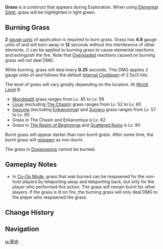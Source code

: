 {{For|the element|Dendro}}
{{Terminology Infobox
|image        = <gallery>
Green Grass.png|Normal
Burnt Grass.png|Burnt
</gallery>
|type         = Exploration
}}
'''Grass''' is a {{Wood}} construct that appears during Exploration. When using [[Elemental Sight]], grass will be highlighted in light green.

==Burning Grass==
'''2''' [[gauge unit]]s of {{Pyro}} application is required to burn grass. Grass has '''4.8''' gauge units of {{Wood}} and will burn away in '''12''' seconds without the interference of other elements. {{Cryo}}/{{Electro}}/{{Hydro}} can be applied to burning grass to cause elemental reactions and extinguish the fire. Note that [[Overloaded]] reactions caused on burning grass will ''not'' deal DMG.

While burning, grass will deal {{Color|Pyro DMG}} every '''0.25''' seconds. This DMG applies 2 gauge units of {{Pyro}} and follows the default [[Internal Cooldown]] of 2.5s/3 hits.

{{Environmental Damage|0.25|burning grass|truedamage=0|round=2}}

The level of grass will vary greatly depending on the location. At [[World Level]] 8:
* [[Mondstadt]] grass ranges from Lv. 45 to Lv. 59
* [[Liyue]] (excluding [[The Chasm (Area)|The Chasm]]) grass ranges from Lv. 52 to Lv. 60
* [[Inazuma]] (excluding [[Enkanomiya]]) and [[Sumeru]] grass ranges from Lv. 57 to Lv. 60
* Grass in The Chasm and Enkanomiya is Lv. 62
* Grass in [[The Realm of Beginnings]] and [[Scattered Ruins]] is Lv. 90

Burnt grass will appear darker than non-burnt grass. After some time, the burnt grass will [[respawn]] as non-burnt.

The grass in [[Dragonspine]] cannot be burned.

==Gameplay Notes==
* In [[Co-Op Mode]], grass that was burned can be respawned for the non-host players by teleporting away and teleporting back, but only for the player who performed this action. The grass will remain burnt for other players. If the grass is lit on fire, the burning grass will only deal DMG to the player who respawned the grass.

==Change History==
{{Change History|1.0}}

==Navigation==
{{Exploration Navbox}}

[[ja:草地]]